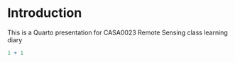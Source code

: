 # Introduction

This is a Quarto presentation for CASA0023 Remote Sensing class learning diary

```r
1 + 1
```


